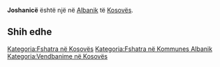 {{Fshat në 
 | Emri                = Joshanicë
 | EmriAlt                = 
 | NAME_SHORT_FORM=      
 | NAME_GENERIC=      
 | NAME_SORT_NAME_RO=      JOSHANICE
 | FULL_NAME_RO = Joshanicë
 | FULL_NAME_ND_RO=Joshanice
 | SORT_NAME_RG=JOSHANICE
 | FULL_NAME_RG=Joshanicë
 | FULL_NAME_ND_RG=Joshanice
 | SRP_NAME_SHORT_FORM=      
 | SRP_NAME_GENERIC=      
 | SRP_NAME_SORT_NAME_RO=      
 | SRP_FULL_NAME_RO = 
 | SRP_FULL_NAME_ND_RO=
 | SRP_SORT_NAME_RG=
 | SRP_FULL_NAME_RG=
 | SRP_FULL_NAME_ND_RG=
 | Emri (Rasa dhanore) = 
 | Figura              = 
 | Shteti              = Kosovo
 | Komuna              = Albanik
 | Kodi postar         = 
 | Sipërfaqja          = 

 | Popullsia           = 

 | Regj. i popullsisë  = 
 | Dend. e popullsisë  = 
 | Faqja zyrtare       = 
 <!--- Koordinatat ----> 
 | Gjerësia            = 42.666667
 | Gjatësia            = 20.647222
 | Lartësia            = 
}}
'''Joshanicë''' është një [[]] në [[Albanik]] të [[Kosovës]].

<!-- == Gjeografia == -->
<!-- == Historia == -->
<!-- == Demografia == -->
== Shih edhe ==
{{Komuna Albanik}}
{{Kosovo-Administrata-Cung}}

[[Kategoria:Fshatra në Kosovës]]
[[Kategoria:Fshatra në Kommunes Albanik]]
[[Kategoria:Vendbanime në Kosovës]]